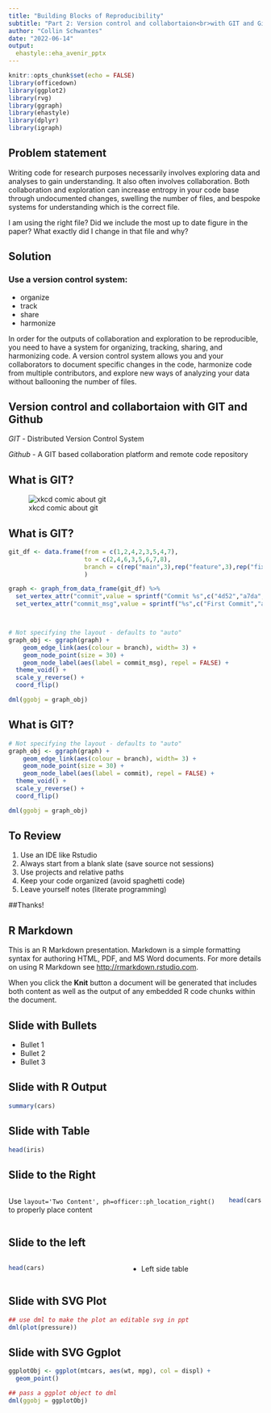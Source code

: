 ```yaml
---
title: "Building Blocks of Reproducibility"
subtitle: "Part 2: Version control and collabortaion<br>with GIT and Github"
author: "Collin Schwantes"
date: "2022-06-14"
output: 
  ehastyle::eha_avenir_pptx
---
```


```r
knitr::opts_chunk$set(echo = FALSE)
library(officedown)
library(ggplot2)
library(rvg)
library(ggraph)
library(ehastyle)
library(dplyr)
library(igraph)
```

## Problem statement

Writing code for research purposes necessarily involves exploring data and analyses to gain understanding. It also often involves collaboration. Both collaboration and exploration can increase entropy in your code base through undocumented changes, swelling the number of files, and bespoke systems for understanding which is the correct file. 

I am using the right file? Did we include the most up to date figure in the paper? What exactly did I change in that file and why? 

## Solution

### Use a version control system:

- organize
- track
- share
- harmonize



In order for the outputs of collaboration and exploration to be reproducible, you need to have a system for organizing, tracking, sharing, and harmonizing code. A version control system  allows you and your collaborators to document specific changes in the code, harmonize code from multiple contributors, and explore new ways of analyzing your data without ballooning the number of files. 

## Version control and collabortaion with GIT and Github

*GIT* - Distributed Version Control System

*Github* - A GIT based collaboration platform and remote code repository


## What is GIT?

![xkcd comic about git](https://imgs.xkcd.com/comics/git.png)

## What is GIT?

```r

git_df <- data.frame(from = c(1,2,4,2,3,5,4,7),
                     to = c(2,4,6,3,5,6,7,8),
                     branch = c(rep("main",3),rep("feature",3),rep("fix",2))
                     )

graph <- graph_from_data_frame(git_df) %>% 
  set_vertex_attr("commit",value = sprintf("Commit %s",c("4d52","a7da","6895","b85f","039e","85a9","0f9b")))  %>% 
  set_vertex_attr("commit_msg",value = sprintf("%s",c("First Commit","added analysis 1","Manage analysis outputs","plotting function","adding error visualization","fixed typo in file path","Merge plotting function","using here package")))



# Not specifying the layout - defaults to "auto"
graph_obj <- ggraph(graph) + 
    geom_edge_link(aes(colour = branch), width= 3) + 
    geom_node_point(size = 30) +
    geom_node_label(aes(label = commit_msg), repel = FALSE) +
  theme_void() +
  scale_y_reverse() +
  coord_flip() 

dml(ggobj = graph_obj)
```



## What is GIT?

```r


# Not specifying the layout - defaults to "auto"
graph_obj <- ggraph(graph) + 
    geom_edge_link(aes(colour = branch), width= 3) + 
    geom_node_point(size = 30) +
    geom_node_label(aes(label = commit), repel = FALSE) +
  theme_void() +
  scale_y_reverse() +
  coord_flip() 

dml(ggobj = graph_obj)
```

## To Review

1)  Use an IDE like Rstudio   
2)  Always start from a blank slate (save source not sessions)  
3)  Use projects and relative paths  
4)  Keep your code organized (avoid spaghetti code)  
5)  Leave yourself notes (literate programming) 

 
##Thanks!


## R Markdown

This is an R Markdown presentation. Markdown is a simple formatting syntax for authoring HTML, PDF, and MS Word documents. For more details on using R Markdown see <http://rmarkdown.rstudio.com>.

When you click the **Knit** button a document will be generated that includes both content as well as the output of any embedded R code chunks within the document.

## Slide with Bullets

- Bullet 1
- Bullet 2
- Bullet 3

## Slide with R Output

```r
summary(cars)
```

## Slide with Table

```r
head(iris)
```
## Slide to the Right 

:::::: {.columns}
::: {.column}
Use `layout='Two Content', ph=officer::ph_location_right()` 
to properly place content 
:::

::: {.column}

```r
head(cars,10)
```
:::
::::::

## Slide to the left 

:::::: {.columns}
::: {.column}
```r
head(cars)
```
:::

::: {.column}
- Left side table
:::
::::::

##  Slide with SVG Plot

```r
## use dml to make the plot an editable svg in ppt
dml(plot(pressure))
```

## Slide with SVG Ggplot

```r
ggplotObj <- ggplot(mtcars, aes(wt, mpg), col = displ) +
  geom_point()

## pass a ggplot object to dml 
dml(ggobj = ggplotObj)
```

